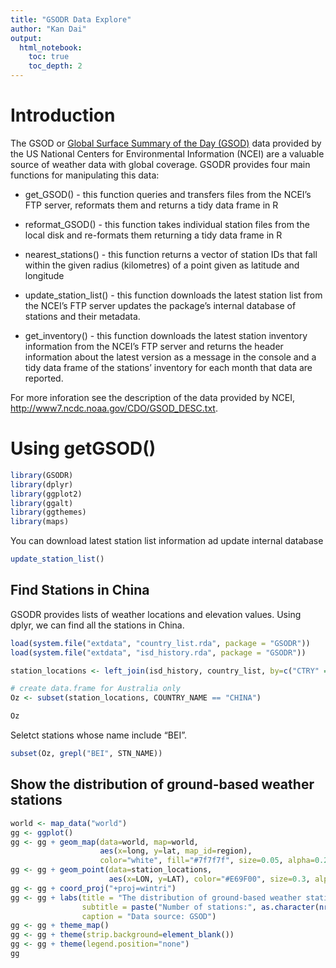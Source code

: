 ```yaml
---
title: "GSODR Data Explore"
author: "Kan Dai"
output: 
  html_notebook:
    toc: true
    toc_depth: 2
---
```


# Introduction
The GSOD or [Global Surface Summary of the Day (GSOD)](https://data.noaa.gov/dataset/dataset/global-surface-summary-of-the-day-gsod/) data provided by the US National Centers for Environmental Information (NCEI) are a valuable source of weather data with global coverage. GSODR provides four main functions for manipulating this data:

* get_GSOD() - this function queries and transfers files from the NCEI’s FTP server, reformats them and returns a tidy data frame in R

* reformat_GSOD() - this function takes individual station files from the local disk and re-formats them returning a tidy data frame in R

* nearest_stations() - this function returns a vector of station IDs that fall within the given radius (kilometres) of a point given as latitude and longitude

* update_station_list() - this function downloads the latest station list from the NCEI’s FTP server updates the package’s internal database of stations and their metadata.

* get_inventory() - this function downloads the latest station inventory information from the NCEI’s FTP server and returns the header information about the latest version as a message in the console and a tidy data frame of the stations’ inventory for each month that data are reported.

For more inforation see the description of the data provided by NCEI, [http://www7.ncdc.noaa.gov/CDO/GSOD_DESC.txt](http://www7.ncdc.noaa.gov/CDO/GSOD_DESC.txt).

# Using getGSOD()

```r
library(GSODR)
library(dplyr)
library(ggplot2)
library(ggalt)
library(ggthemes)
library(maps)
```

  You can download latest station list information ad update internal database
```r
update_station_list()
```


## Find Stations in China
GSODR provides lists of weather locations and elevation values. Using dplyr, we can find all the stations in China.

```r
load(system.file("extdata", "country_list.rda", package = "GSODR"))
load(system.file("extdata", "isd_history.rda", package = "GSODR"))

station_locations <- left_join(isd_history, country_list, by=c("CTRY" = "FIPS"))

# create data.frame for Australia only
Oz <- subset(station_locations, COUNTRY_NAME == "CHINA")

Oz
```

Seletct stations whose name include "BEI".
```r
subset(Oz, grepl("BEI", STN_NAME))
```


## Show the distribution of ground-based weather stations

```r
world <- map_data("world")
gg <- ggplot()
gg <- gg + geom_map(data=world, map=world, 
                    aes(x=long, y=lat, map_id=region),
                    color="white", fill="#7f7f7f", size=0.05, alpha=0.25)
gg <- gg + geom_point(data=station_locations,
                      aes(x=LON, y=LAT), color="#E69F00", size=0.3, alpha=0.4)
gg <- gg + coord_proj("+proj=wintri")
gg <- gg + labs(title = "The distribution of ground-based weather stations",
                subtitle = paste("Number of stations:", as.character(nrow(station_locations))),
                caption = "Data source: GSOD")
gg <- gg + theme_map()
gg <- gg + theme(strip.background=element_blank())
gg <- gg + theme(legend.position="none")
gg
```



